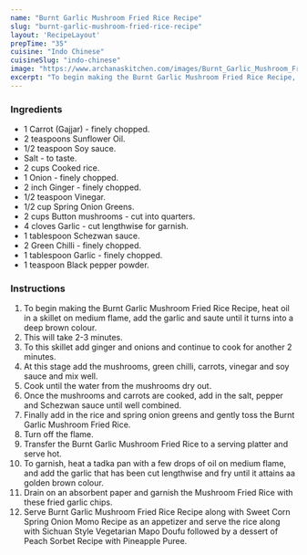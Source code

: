 ---
name: "Burnt Garlic Mushroom Fried Rice Recipe"
slug: "burnt-garlic-mushroom-fried-rice-recipe"
layout: 'RecipeLayout'
prepTime: "35"
cuisine: "Indo Chinese"
cuisineSlug: "indo-chinese"
image: "https://www.archanaskitchen.com/images/Burnt_Garlic_Mushroom_Fried_Rice_Indo_Chinese_Recipe-6.jpg"
excerpt: "To begin making the Burnt Garlic Mushroom Fried Rice Recipe, heat oil in a skillet on medium flame, add the garlic and saute until it turns into a deep brown colour"
---

### Ingredients

- 1 Carrot (Gajjar) - finely chopped.
- 2 teaspoons Sunflower Oil.
- 1/2 teaspoon Soy sauce.
- Salt - to taste.
- 2 cups Cooked rice.
- 1 Onion - finely chopped.
- 2 inch Ginger - finely chopped.
- 1/2 teaspoon Vinegar.
- 1/2 cup Spring Onion Greens.
- 2 cups Button mushrooms - cut into quarters.
- 4 cloves Garlic - cut lengthwise for garnish.
- 1 tablespoon Schezwan sauce.
- 2 Green Chilli - finely chopped.
- 1 tablespoon Garlic - finely chopped.
- 1 teaspoon Black pepper powder.

### Instructions

1. To begin making the Burnt Garlic Mushroom Fried Rice Recipe, heat oil in a skillet on medium flame, add the garlic and saute until it turns into a deep brown colour.
1. This will take 2-3 minutes.
1. To this skillet add ginger and onions and continue to cook for another 2 minutes.
1. At this stage add the mushrooms, green chilli, carrots, vinegar and soy sauce and mix well.
1. Cook until the water from the mushrooms dry out.
1. Once the mushrooms and carrots are cooked, add in the salt, pepper and Schezwan sauce until well combined.
1. Finally add in the rice and spring onion greens and gently toss the Burnt Garlic Mushroom Fried Rice.
1. Turn off the flame.
1. Transfer the Burnt Garlic Mushroom Fried Rice to a serving platter and serve hot.
1. To garnish, heat a tadka pan with a few drops of oil on medium flame, and add the garlic that has been cut lengthwise and fry until it attains aa golden brown colour.
1. Drain on an absorbent paper and garnish the Mushroom Fried Rice with these fried garlic chips.
1. Serve Burnt Garlic Mushroom Fried Rice Recipe along with Sweet Corn Spring Onion Momo Recipe as an appetizer and serve the rice along with Sichuan Style Vegetarian Mapo Doufu followed by a dessert of Peach Sorbet Recipe with Pineapple Puree.
